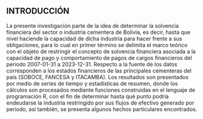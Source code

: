 
## INTRODUCCIÓN


La presente investigación parte de la idea de determinar la solvencia financiera del sector o industria cementera de Bolivia, es decir, hasta que nivel haciende la capacidad de dicha industria para hacer frente a sus obligaciones, para lo cual en primer término se delimita el marco teórico con el objeto de restringir el concepto de solvencia financiera asociada a la capacidad de pago y comportamiento de pagos de cargos financieros del periodo 2007-01-31 a 2023-12-31. Respecto a la fuente de los datos corresponden a los estados financieros de las principales cementeras del país (SOBOCE, FANCESA y ITACAMBA). Los resultados son presentados por medio de series de tiempo y estadísticas de resumen, donde los cálculos son procesados mediante funciones construidas en el lenguaje de programación R, con el fin de determinar hasta qué punto podría endeudarse la industria restringido por sus flujos de efectivo generado por periodo, así también, se presenta algunos hechos particulares encontrados.

